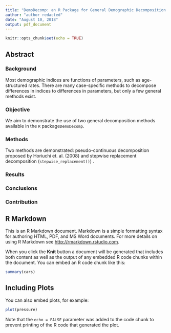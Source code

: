 ```yaml
---
title: "DemoDecomp: an R Package for General Demographic Decomposition Methods"
author: "author redacted"
date: "August 10, 2018"
output: pdf_document
---
```


```r
knitr::opts_chunk$set(echo = TRUE)
```

## Abstract

### Background 
Most demographic indices are functions of parameters, such as age-structured rates. There are many case-specific methods to decompose differences in indices to differences in parameters, but only a few general methods exist. 

### Objective
We aim to demonstrate the use of two general decomposition methods available in the `R` package`DemoDecomp`. 

### Methods
Two methods are demonstrated: pseudo-continuous decomposition proposed by Horiuchi et. al. (2008) and stepwise replacement decomposition  (`stepwise_replacement()`) .

### Results

### Conclusions

### Contribution



## R Markdown

This is an R Markdown document. Markdown is a simple formatting syntax for authoring HTML, PDF, and MS Word documents. For more details on using R Markdown see <http://rmarkdown.rstudio.com>.

When you click the **Knit** button a document will be generated that includes both content as well as the output of any embedded R code chunks within the document. You can embed an R code chunk like this:

```r
summary(cars)
```

## Including Plots

You can also embed plots, for example:

```r
plot(pressure)
```

Note that the `echo = FALSE` parameter was added to the code chunk to prevent printing of the R code that generated the plot.
